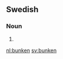 ==Swedish==

===Noun===
{{head|sv|noun form}}

# {{sv-noun-form-def|bunke}}

[[nl:bunken]]
[[sv:bunken]]